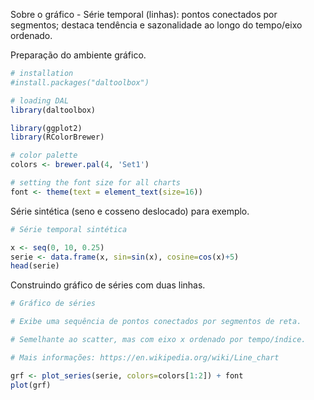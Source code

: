 Sobre o gráfico
- Série temporal (linhas): pontos conectados por segmentos; destaca tendência e sazonalidade ao longo do tempo/eixo ordenado.

Preparação do ambiente gráfico.
```r
# installation 
#install.packages("daltoolbox")

# loading DAL
library(daltoolbox) 
```

```r
library(ggplot2)
library(RColorBrewer)

# color palette
colors <- brewer.pal(4, 'Set1')

# setting the font size for all charts
font <- theme(text = element_text(size=16))
```

Série sintética (seno e cosseno deslocado) para exemplo.
```r
# Série temporal sintética

x <- seq(0, 10, 0.25)
serie <- data.frame(x, sin=sin(x), cosine=cos(x)+5)
head(serie)
```

Construindo gráfico de séries com duas linhas.
```r
# Gráfico de séries

# Exibe uma sequência de pontos conectados por segmentos de reta. 

# Semelhante ao scatter, mas com eixo x ordenado por tempo/índice.

# Mais informações: https://en.wikipedia.org/wiki/Line_chart

grf <- plot_series(serie, colors=colors[1:2]) + font
plot(grf)
```
